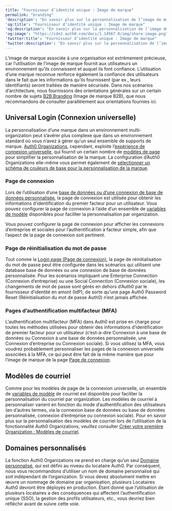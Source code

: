 ```yaml
---
title: "Fournisseur d’identité unique : Image de marque"
permalink: "branding"
'description': "En savoir plus sur la personnalisation de l’image de marque pour les organisations dans les architectures multi-locataires."
'og:title': "Fournisseur d’identité unique : Image de marque"
'og:description': "En savoir plus sur la personnalisation de l’image de marque pour les organisations dans les architectures multi-locataires."
'og:image': "https://cdn2.auth0.com/docs/1.14567.0/img/share-image.png"
'twitter:title': "Fournisseur d’identité unique : Image de marque"
'twitter:description': "En savoir plus sur la personnalisation de l’image de marque pour les organisations dans les architectures multi-locataires."
---
```


L’image de marque associée à une organisation est extrêmement précieuse, car l’utilisation de l’image de marque fournit aux utilisateurs un environnement qu’ils connaissent et auquel ils font confiance. L’utilisation d’une marque reconnue renforce également la confiance des utilisateurs dans le fait que les informations qu’ils fournissent (par ex., leurs identifiants) seront traitées de manière sécurisée. Dans nos scénarios d’architecture, nous fournissons des orientations générales sur un certain nombre de sujets [B2B Branding](/docs/fr-ca/get-started/architecture-scenarios/business-to-business/branding) (Image de marque B2B), que nous recommandons de consulter parallèlement aux orientations fournies ici.

## Universal Login (Connexion universelle)

La personnalisation d’une marque dans un environnement multi-organization peut s’avérer plus complexe que dans un environnement standard où vous n’avez à gérer qu’un seul ensemble de supports de marque. [Auth0 Organizations](/docs/fr-ca/manage-users/organizations/organizations-overview), cependant, exploite l’[expérience de connexion universelle](/docs/fr-ca/authenticate/login/auth0-universal-login/universal-login-vs-classic-login/universal-experience), qui fournit un certain nombre de [modèles de page](/docs/fr-ca/customize/login-pages/universal-login/customize-templates) pour simplifier la personnalisation de la marque. La configuration d’Auth0 Organizations elle-même vous permet également de [sélectionner un schéma de couleurs de base pour la personnalisation de la marque](/docs/fr-ca/manage-users/organizations/configure-organizations/create-organizations).

### Page de connexion

Lors de l’utilisation d’une [base de données ou d’une connexion de base de données personnalisée](/docs/fr-ca/connections/database), la page de connexion est utilisée pour obtenir les informations d’identification du premier facteur pour un utilisateur. Vous pouvez configurer la page de connexion à l’aide d’un ensemble de [variables de modèle](/docs/fr-ca/manage-users/organizations/create-first-organization) disponibles pour faciliter la personnalisation par organization.

<Callout icon="file-lines" color="#0EA5E9" iconType="regular">

Vous pouvez configurer la page de connexion pour afficher les connexions d’entreprise et sociales pour l’authentification à facteur simple, afin que l’aspect de la page de connexion soit pertinent.

</Callout>

### Page de réinitialisation du mot de passe

Tout comme la [Login page (Page de connexion)](#login-page), la page de réinitialisation du mot de passe peut être configurée dans les scénarios qui utilisent une database base de données ou une connexion de base de données personnalisée. Pour les scénarios impliquant une Enterprise Connection (Connexion d’entreprise) ou une Social Connection (Connexion sociale), les changements de mot de passe sont gérés en dehors d’Auth0 par le fournisseur d’identité en amont (<Tooltip href="/docs/docs/fr-ca/glossary?term=idp" tip="Fournisseur d’identité (IdP)
Service de stockage et de gestion des identités numériques." cta="Voir le glossaire">IdP</Tooltip>), de sorte qu’une page Auth0 Password Reset (Réinitialisation du mot de passe Auth0) n’est jamais affichée.

### Pages d’authentification multifacteur (MFA)

L’authentification multifacteur (<Tooltip href="/docs/docs/fr-ca/glossary?term=multifactor-authentication" tip="Authentification multifacteur (MFA)
Processus d’authentification de l’utilisateur qui utilise un facteur en plus du nom d’utilisateur et du mot de passe, tel qu’un code par SMS." cta="Voir le glossaire">MFA</Tooltip>) dans Auth0 est prise en charge pour toutes les méthodes utilisées pour obtenir des informations d’identification de premier facteur pour un utilisateur (c’est-à-dire Connexion à une base de données ou Connexion à une base de données personnalisée, une Connexion d’entreprise ou Connexion sociale). Si vous utilisez la MFA, vous voudrez probablement personnaliser les pages de la connexion universelle associées à la MFA, ce qui peut être fait de la même manière que pour l’image de marque de la page [Page de connexion](#login-page).

## Modèles de courriel

Comme pour les modèles de page de la connexion universelle, un ensemble de [variables de modèle](/docs/fr-ca/customize/email/email-templates) de courriel est disponible pour faciliter la personnalisation du courriel par organization. Les modèles de courriel à personnaliser varient en fonction du mode d’authentification des utilisateurs (en d’autres termes, via la connexion base de données ou base de données personnalisée, connexion d’entreprise ou connexion sociale). Pour en savoir plus sur la personnalisation des modèles de courriel lors de l’utilisation de la fonctionnalité Auth0 Organizations, veuillez consulter [Créer votre première Organization : Modèles de courriel](/docs/fr-ca/manage-users/organizations/create-first-organization).

## Domaines personnalisés

La fonction Auth0 Organizations ne prend en charge qu’un seul [Domaine personnalisé](/docs/fr-ca/customize/custom-domains), qui est défini au niveau du locataire Auth0. Par conséquent, nous vous recommandons d’utiliser un nom de domaine personnalisé qui soit indépendant de l’organization. Si vous devez absolument mettre en œuvre un nommage de domaine par organisation, plusieurs Locataires Auth0 devront être déployés en production. Étant donné que l’utilisation de plusieurs locataires a des conséquences qui affectent l’authentification unique (<Tooltip href="/docs/docs/fr-ca/glossary?term=single-sign-on" tip="Authentification unique (SSO)
Service qui, après qu’un utilisateur se soit connecté à une application, le connecte automatiquement à d’autres applications." cta="Voir le glossaire">SSO</Tooltip>), la gestion des profils utilisateurs, etc., vous devriez bien réfléchir avant de suivre cette voie.